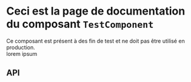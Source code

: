
<Meta of={TestComponentStories} name="TestComponent" />

# Ceci est la page de documentation du composant `TestComponent`

Ce composant est présent à des fin de test et ne doit pas être utilisé en production.
<br/>
<VBtn>lorem ipsum</VBtn>

## API
<ArgTypes of={TestComponentStories} />
